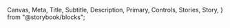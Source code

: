   Canvas,
  Meta,
  Title,
  Subtitle,
  Description,
  Primary,
  Controls,
  Stories,
  Story,
} from "@storybook/blocks";


<Meta of={SpinnerStories} />
<Title />

`import { Spinner } from '@nds_core/nds'`

### PROPS & METHODS

<Controls />

### Usage criteria

- Avoid using a spinner whenever possible. Make content available to the user as soon as possible
- User feedback should be present when a user action takes longer than 0.1 seconds
- A Spinner is most appropriate for providing feedback for actions that last between 2 and 10 seconds
- Actions that take longer than 10 seconds ideally provide feedback with relative progress, such as a progress bar
- Recommend not to use for full page loading
- Label should be short and concise. Spinner label should accurately explain the state of the requested action along with relevant items being loaded, "Loading page content", "Logging in", "Processing payment"
- Use the small spinner when applied on a button or other small interactive elements such as toggles or links
  - When overlaying buttons, the spinner’s colour should match the button's colour (green spinner for green buttons, and purple spinner for purple buttons)
- Use the large spinner when affecting an entire web page or content block, whose content has not finished loading, such as paginated content
- Both the small and large spinner have an overlay background to visually indicate content behind it is inaccessible.
  Use the standalone spinner (small/large) as an interstitial placeholder for loading content

### Minimal usage

- To make the `Spinner` visible, set the `spinning` prop to `true`
- Provide a `label` to give more context about what is happening
  - The `label` prop is a `string` or `node` that acts as both a line of text under the `Spinner` as well as text that is communicated to assistive technology
  - Use `A11yContent` to provide information to assistive technology that should not appear in the `Spinner`'s visible label. This content must be wrapped with a `React.Fragment` or `span` if `A11yContent` is being used. In the next major update, the `label` prop will be required in code

#### Standard `label`

<Canvas of={SpinnerStories.Standard} />

#### `label` with `A11yContent`

When using `<A11yContent />` inside the `label` prop, wrap your content with a `<span/>` or React Fragment.

<Canvas of={SpinnerStories.LabelWithA11yContent} />

### Overlaying the spinner and the `inline` prop

- The spinner can be overlaid on a section of content, which will prevent interactions with the content while active
  - Please note, blocking interaction is often not a desirable user experience
- Avoid overlaying the entire window with the `Spinner` when possible
- Wrap the `Spinner` around the content to overlay it
  - If the `Spinner` should only cover its children, set the `inline` prop to `true`. If the `Spinner` should cover the full width of its parent regardless of the size of its children, `inline` should be set to `false`

#### Overlaying buttons

- When overlaying a NDS `Button`, the `Spinner` must have a `size` of `small`
- The `Spinner`'s `variant` must match that of the the `Button`
- The `Spinner` should have `inline` set to `true` to fully cover each individual button

<Canvas of={SpinnerStories.Advanced} />

#### Overlaying all other content

- When overlaying general page content, the `Spinner` must have its `size` set to `large` and `variant` set to `primary`
- A `label` should also be provided, as it is required for using the large `Spinner`

<Canvas of={SpinnerStories.OverlayingFullLayout} />

## Accessibility and focus

- By default, focus will remain on the triggering element unless overridden

  - If focus is overridden, you **must** return focus back to the triggering element when the spinner is no longer active.

  See the **Overlaying a full layout** example below for how to properly manage `Spinner` focus

#### Overlaying a button

- When overlaying a single button, a container with `aria-live` set to `assertive` should be used _near the overlaid Button_
- When the process is complete, `A11yContent` can be used to trigger a message indicating that the task has been completed
- The added content must be close to the spinner's location when it appears
  - For example, do not have a spinner from the main body modify content in the page's footer
- When the content is done loading, focus on the content to allow magnifiers to move to it

<Canvas of={SpinnerStories.OverlayingButtton} />
#### Overlaying a full layout

Overlaying a full layout is similar to overlaying a single Button. The same methods to achieve accessibility apply, including the important rule of having content that is the result of the spinner appear close to the spinner when complete. Visually, the spinner `size` must be set to `large` and the `variant` set to `primary`.

To manage focus, we create a blank ref that is then passed to the `labelRef` property of `Spinner`. Spinner applies this ref to its label. We then use an effect that calls `focus()` on our `labelRef`. We do this in an effect to ensure that the DOM has finished updating after our content starts loading. Once the content has finished loading, we must return the focus to the `Button` that initiated the `Spinner`.

<Canvas of={SpinnerStories.OverlayingFullLayout} />

### Displaying a full screen spinner

To block the entire screen while waiting, do not wrap any children and use the `fullScreen` prop. This will disable scrolling and prevent any interactions with the page while it is active. It is recommended to avoid this pattern where possible, as this takes control completely away from the user.

<Story of={SpinnerStories.DisplayFullScreen} />
